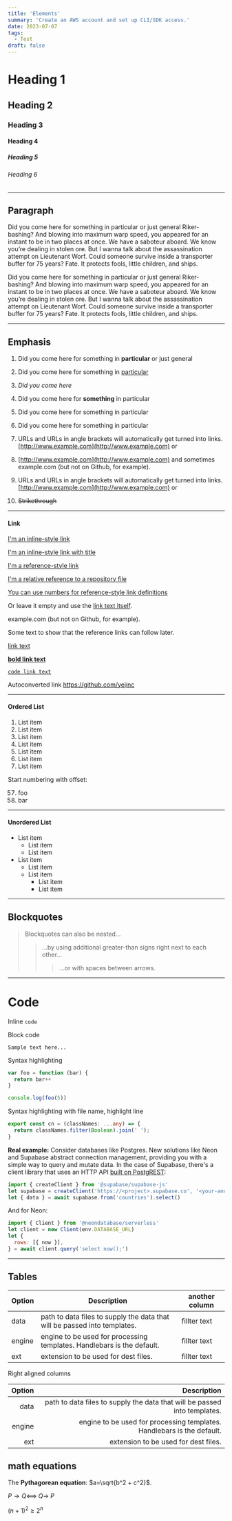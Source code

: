 ```yaml
---
title: 'Elements'
summary: 'Create an AWS account and set up CLI/SDK access.'
date: 2023-07-07
tags:
  - Test
draft: false
---
```


# Heading 1

## Heading 2

### Heading 3

#### Heading 4

##### Heading 5

###### Heading 6

---

## Paragraph

Did you come here for something in particular or just general Riker-bashing? And blowing into maximum warp speed, you appeared for an instant to be in two places at once. We have a saboteur aboard. We know you’re dealing in stolen ore. But I wanna talk about the assassination attempt on Lieutenant Worf. Could someone survive inside a transporter buffer for 75 years? Fate. It protects fools, little children, and ships.

Did you come here for something in particular or just general Riker-bashing? And blowing into maximum warp speed, you appeared for an instant to be in two places at once. We have a saboteur aboard. We know you’re dealing in stolen ore. But I wanna talk about the assassination attempt on Lieutenant Worf. Could someone survive inside a transporter buffer for 75 years? Fate. It protects fools, little children, and ships.

---

## Emphasis

1. Did you come here for something in **particular** or just general

2. Did you come here for something in <ins>particular</ins>

3. _Did you come here_

4. Did you come here for **something** in particular

5. Did you come here for something in particular

6. Did you come here for something in particular

7. URLs and URLs in angle brackets will automatically get turned into links. [http://www.example.com](http://www.example.com) or

8. [http://www.example.com](http://www.example.com) and sometimes example.com (but not on Github, for example).

9. URLs and URLs in angle brackets will automatically get turned into links. [http://www.example.com](http://www.example.com) or

10. ~~Strikethrough~~

---

#### Link

[I'm an inline-style link](https://www.google.com)

[I'm an inline-style link with title](https://www.google.com "Google's Homepage")

[I'm a reference-style link][arbitrary case-insensitive reference text]

[I'm a relative reference to a repository file](../blob/master/LICENSE)

[You can use numbers for reference-style link definitions][1]

Or leave it empty and use the [link text itself].

example.com (but not on Github, for example).

Some text to show that the reference links can follow later.

[link text](https://joyejin.com/)

[**bold link text**](https://joyejin.com/)

[`code link text`](https://joyejin.com/)

Autoconverted link https://github.com/yejinc

[arbitrary case-insensitive reference text]: https://www.themefisher.com
[1]: https://gethugothemes.com
[link text itself]: https://www.getjekyllthemes.com

---

#### Ordered List

1. List item
2. List item
3. List item
4. List item
5. List item
6. List item
7. List item

Start numbering with offset:

57. foo
1. bar

---

#### Unordered List

- List item
  - List item
  - List item
- List item
  - List item
  - List item
    - List item
    - List item

---

## Blockquotes

> Blockquotes can also be nested...
>
> > ...by using additional greater-than signs right next to each other...
> >
> > > ...or with spaces between arrows.

---

# Code

Inline `code`

Block code

```
Sample text here...
```

Syntax highlighting

```js
var foo = function (bar) {
  return bar++
}

console.log(foo(5))
```

Syntax highlighting with file name, highlight line

```ts title="cores.ts"  {2}
export const cn = (classNames: ...any) => {
  return classNames.filter(Boolean).join(' ');
}
```

**Real example:**
Consider databases like Postgres. New solutions like Neon and Supabase abstract connection management, providing you with a simple way to query and mutate data. In the case of Supabase, there's a client library that uses an HTTP API [built on PostgREST](https://supabase.com/docs/guides/api):

```jsx /import/#v /let/#v /{createClient}/#s /superbase/#s /{date}/#s /from/#i /createClient/#i /await/#i
import { createClient } from '@supabase/supabase-js'
let supabase = createClient('https://<project>.supabase.co', '<your-anon-key>')
let { data } = await supabase.from('countries').select()
```

And for Neon:

```jsx title="Neon.jsx"
import { Client } from '@neondatabase/serverless'
let client = new Client(env.DATABASE_URL)
let {
  rows: [{ now }],
} = await client.query('select now();')
```

---

## Tables

| Option | Description                                                               | another column |
| ------ | ------------------------------------------------------------------------- | -------------- |
| data   | path to data files to supply the data that will be passed into templates. | fillter text   |
| engine | engine to be used for processing templates. Handlebars is the default.    | fillter text   |
| ext    | extension to be used for dest files.                                      | fillter text   |

Right aligned columns

| Option |                                                               Description |
| -----: | ------------------------------------------------------------------------: |
|   data | path to data files to supply the data that will be passed into templates. |
| engine |    engine to be used for processing templates. Handlebars is the default. |
|    ext |                                      extension to be used for dest files. |

## math equations

The **Pythagorean equation**: $a=\sqrt{b^2 + c^2}$.

$P → Q ⟺ ~Q → ~P$

$(n + 1)^2 ≥ 2^n$
